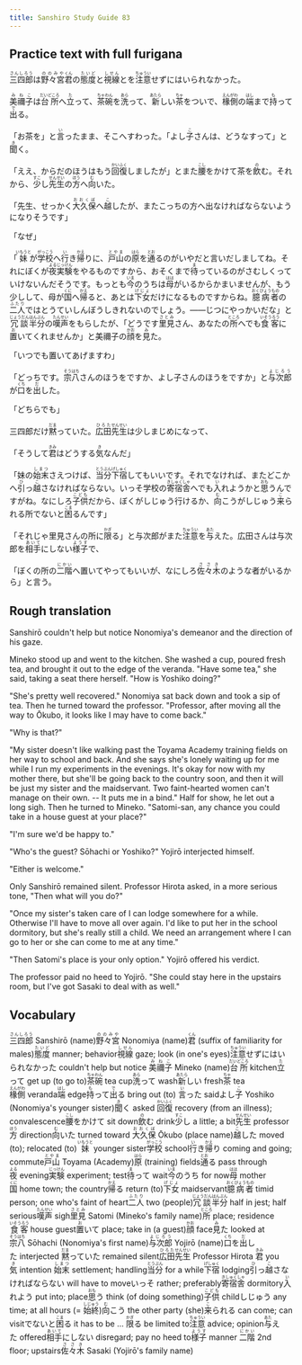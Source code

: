```yaml
---
title: Sanshiro Study Guide 83
---
```


## Practice text with full furigana

<p>
<ruby><rb>三四郎</rb><rt>さんしろう</rt></ruby>は<ruby><rb>野々宮</rb><rt>ののみや</rt></ruby><ruby><rb>君</rb><rt>くん</rt></ruby>の<ruby><rb>態度</rb><rt>たいど</rt></ruby>と<ruby><rb>視線</rb><rt>しせん</rt></ruby>とを<ruby><rb>注意</rb><rt>ちゅうい</rt></ruby>せずにはいられなかった。
</p>

<p>
<ruby><rb>美禰子</rb><rt>みねこ</rt></ruby>は<ruby><rb>台所</rb><rt>だいどころ</rt></ruby>へ<ruby><rb>立</rb><rt>た</rt></ruby>って、<ruby><rb>茶碗</rb><rt>ちゃわん</rt></ruby>を<ruby><rb>洗</rb><rt>あら</rt></ruby>って、<ruby><rb>新</rb><rt>あたら</rt></ruby>しい<ruby><rb>茶</rb><rt>ちゃ</rt></ruby>をついで、<ruby><rb>椽側</rb><rt>えんがわ</rt></ruby>の<ruby><rb>端</rb><rt>はし</rt></ruby>まで<ruby><rb>持</rb><rt>も</rt></ruby>って<ruby><rb>出</rb><rt>で</rt></ruby>る。
</p>

<p>
「お茶を」と<ruby><rb>言</rb><rt>い</rt></ruby>ったまま、そこへすわった。「よし<ruby><rb>子</rb><rt>こ</rt></ruby>さんは、どうなすって」と<ruby><rb>聞</rb><rt>き</rt></ruby>く。
</p>

<p>
「ええ、からだのほうはもう<ruby><rb>回復</rb><rt>かいふく</rt></ruby>しましたが」とまた<ruby><rb>腰</rb><rt>こし</rt></ruby>をかけて茶を<ruby><rb>飲</rb><rt>の</rt></ruby>む。それから、<ruby><rb>少</rb><rt>すこ</rt></ruby>し<ruby><rb>先生</rb><rt>せんせい</rt></ruby>の<ruby><rb>方</rb><rt>ほう</rt></ruby>へ<ruby><rb>向</rb><rt>む</rt></ruby>いた。
</p>

<p>
「先生、せっかく<ruby><rb>大久保</rb><rt>おおくぼ</rt></ruby>へ<ruby><rb>越</rb><rt>こ</rt></ruby>したが、またこっちの方へ出なければならないようになりそうです」
</p>

<p>「なぜ」</p>
<p>
「<ruby><rb>妹</rb><rt>いもうと</rt></ruby>が<ruby><rb>学校</rb><rt>がっこう</rt></ruby>へ<ruby><rb>行</rb><rt>い</rt></ruby>き<ruby><rb>帰</rb><rt>かえ</rt></ruby>りに、<ruby><rb>戸山</rb><rt>とやま</rt></ruby>の<ruby><rb>原</rb><rt>はら</rt></ruby>を<ruby><rb>通</rb><rt>とお</rt></ruby>るのがいやだと言いだしましてね。それにぼくが<ruby><rb>夜</rb><rt>よる</rt></ruby><ruby><rb>実験</rb><rt>じっけん</rt></ruby>をやるものですから、おそくまで<ruby><rb>待</rb><rt>ま</rt></ruby>っているのがさむしくっていけないんだそうです。もっとも<ruby><rb>今</rb><rt>いま</rt></ruby>のうちは<ruby><rb>母</rb><rt>はは</rt></ruby>がいるからかまいませんが、もう少しして、母が<ruby><rb>国</rb><rt>くに</rt></ruby>へ<ruby><rb>帰</rb><rt>かえ</rt></ruby>ると、あとは<ruby><rb>下女</rb><rt>げじょ</rt></ruby>だけになるものですからね。<ruby><rb>臆病者</rb><rt>おくびょうもの</rt></ruby>の<ruby><rb>二人</rb><rt>ふたり</rt></ruby>ではとうていしんぼうしきれないのでしょう。――じつにやっかいだな」と<ruby><rb>冗談</rb><rt>じょうだん</rt></ruby><ruby><rb>半分</rb><rt>はんぶん</rt></ruby>の<ruby><rb>嘆声</rb><rt>たんせい</rt></ruby>をもらしたが、「どうです<ruby><rb>里見</rb><rt>さとみ</rt></ruby>さん、あなたの<ruby><rb>所</rb><rt>ところ</rt></ruby>へでも<ruby><rb>食客</rb><rt>いそうろう</rt></ruby>に<ruby><rb>置</rb><rt>お</rt></ruby>いてくれませんか」と美禰子の<ruby><rb>顔</rb><rt>かお</rt></ruby>を<ruby><rb>見</rb><rt>み</rt></ruby>た。
</p>

<p>「いつでも置いてあげますわ」</p>
<p>
「どっちです。<ruby><rb>宗八</rb><rt>そうはち</rt></ruby>さんのほうをですか、よし子さんのほうをですか」と<ruby><rb>与次郎</rb><rt>よじろう</rt></ruby>が<ruby><rb>口</rb><rt>くち</rt></ruby>を<ruby><rb>出</rb><rt>だ</rt></ruby>した。
</p>

<p>「どちらでも」</p>
<p>
三四郎だけ<ruby><rb>黙</rb><rt>だま</rt></ruby>っていた。<ruby><rb>広田</rb><rt>ひろた</rt></ruby><ruby><rb>先生</rb><rt>せんせい</rt></ruby>は少しまじめになって、
</p>

<p>
「そうして<ruby><rb>君</rb><rt>きみ</rt></ruby>はどうする<ruby><rb>気</rb><rt>き</rt></ruby>なんだ」
</p>

<p>
「妹の<ruby><rb>始末</rb><rt>しまつ</rt></ruby>さえつけば、<ruby><rb>当分</rb><rt>とうぶん</rt></ruby><ruby><rb>下宿</rb><rt>げしゅく</rt></ruby>してもいいです。それでなければ、またどこかへ<ruby><rb>引</rb><rt>ひ</rt></ruby>っ<ruby><rb>越</rb><rt>こ</rt></ruby>さなければならない。いっそ学校の<ruby><rb>寄宿舎</rb><rt>きしゅくしゃ</rt></ruby>へでも<ruby><rb>入</rb><rt>い</rt></ruby>れようかと<ruby><rb>思</rb><rt>おも</rt></ruby>うんですがね。なにしろ<ruby><rb>子供</rb><rt>こども</rt></ruby>だから、ぼくがしじゅう行けるか、<ruby><rb>向</rb><rt>む</rt></ruby>こうがしじゅう<ruby><rb>来</rb><rt>こ</rt></ruby>られる所でないと<ruby><rb>困</rb><rt>こま</rt></ruby>るんです」
</p>

<p>
「それじゃ里見さんの所に<ruby><rb>限</rb><rt>かぎ</rt></ruby>る」と与次郎がまた<ruby><rb>注意</rb><rt>ちゅうい</rt></ruby>を<ruby><rb>与</rb><rt>あた</rt></ruby>えた。広田さんは与次郎を<ruby><rb>相手</rb><rt>あいて</rt></ruby>にしない<ruby><rb>様子</rb><rt>ようす</rt></ruby>で、
</p>

<p>
「ぼくの所の<ruby><rb>二階</rb><rt>にかい</rt></ruby>へ置いてやってもいいが、なにしろ<ruby><rb>佐々木</rb><rt>ささき</rt></ruby>のような者がいるから」と言う。
</p>


## Rough translation

Sanshirō couldn't help but notice Nonomiya's demeanor and the direction of his gaze.

Mineko stood up and went to the kitchen. She washed a cup, poured fresh tea, and brought it out to the edge of the veranda. "Have some tea," she said, taking a seat there herself. "How is Yoshiko doing?"

"She's pretty well recovered." Nonomiya sat back down and took a sip of tea. Then he turned toward the professor. "Professor, after moving all the way to Ōkubo, it looks like I may have to come back."

"Why is that?"

"My sister doesn't like walking past the Toyama Academy training fields on her way to school and back. And she says she's lonely waiting up for me while I run my experiments in the evenings. It's okay for now with my mother there, but she'll be going back to the country soon, and then it will be just my sister and the maidservant. Two faint-hearted women can't manage on their own. -- It puts me in a bind." Half for show, he let out a long sigh. Then he turned to Mineko. "Satomi-san, any chance you could take in a house guest at your place?"

"I'm sure we'd be happy to."

"Who's the guest? Sōhachi or Yoshiko?" Yojirō interjected himself.

"Either is welcome."

Only Sanshirō remained silent. Professor Hirota asked, in a more serious tone, "Then what will you do?"

"Once my sister's taken care of I can lodge somewhere for a while. Otherwise I'll have to move all over again. I'd like to put her in the school dormitory, but she's really still a child. We need an arrangement where I can go to her or she can come to me at any time."

"Then Satomi's place is your only option." Yojirō offered his verdict.

The professor paid no heed to Yojirō. "She could stay here in the upstairs room, but I've got Sasaki to deal with as well."             


## Vocabulary

<p>
<span class="vocabstudy"><ruby><rb>三四郎</rb><rt>さんしろう</rt></ruby>&nbsp;Sanshirō (name)</span><span class="vocabstudy"><ruby><rb>野々宮</rb><rt>ののみや</rt></ruby>&nbsp;Nonomiya (name)</span><span class="vocabstudy"><ruby><rb>君</rb><rt>くん</rt></ruby>&nbsp;(suffix of familiarity for males)</span><span class="vocabstudy"><ruby><rb>態度</rb><rt>たいど</rt></ruby>&nbsp;manner; behavior</span><span class="vocabstudy"><ruby><rb>視線</rb><rt>しせん</rt></ruby>&nbsp;gaze; look (in one's eyes)</span><span class="vocabstudy"><ruby><rb>注意</rb><rt>ちゅうい</rt></ruby>せずにはいられなかった&nbsp;couldn't help but notice</span>
<span class="vocabstudy"><ruby><rb>美禰子</rb><rt>みねこ</rt></ruby>&nbsp;Mineko (name)</span><span class="vocabstudy"><ruby><rb>台所</rb><rt>だいどころ</rt></ruby>&nbsp;kitchen</span><span class="vocabstudy"><ruby><rb>立</rb><rt>た</rt></ruby>って&nbsp;get up (to go to)</span><span class="vocabstudy"><ruby><rb>茶碗</rb><rt>ちゃわん</rt></ruby>&nbsp;tea cup</span><span class="vocabstudy"><ruby><rb>洗</rb><rt>あら</rt></ruby>って&nbsp;wash</span><span class="vocabstudy"><ruby><rb>新</rb><rt>あたら</rt></ruby>しい&nbsp;fresh</span><span class="vocabstudy"><ruby><rb>茶</rb><rt>ちゃ</rt></ruby>&nbsp;tea</span><span class="vocabstudy"><ruby><rb>椽側</rb><rt>えんがわ</rt></ruby>&nbsp;veranda</span><span class="vocabstudy"><ruby><rb>端</rb><rt>はし</rt></ruby>&nbsp;edge</span><span class="vocabstudy"><ruby><rb>持</rb><rt>も</rt></ruby>って<ruby><rb>出</rb><rt>で</rt></ruby>る&nbsp;bring out (to)</span>
<span class="vocabstudy"><ruby><rb>言</rb><rt>い</rt></ruby>った&nbsp;said</span><span class="vocabstudy">よし<ruby><rb>子</rb><rt>こ</rt></ruby>&nbsp;Yoshiko (Nonomiya's younger sister)</span><span class="vocabstudy"><ruby><rb>聞</rb><rt>き</rt></ruby>く&nbsp;asked</span>
<span class="vocabstudy"><ruby><rb>回復</rb><rt>かいふく</rt></ruby>&nbsp;recovery (from an illness); convalescence</span><span class="vocabstudy"><ruby><rb>腰</rb><rt>こし</rt></ruby>をかけて&nbsp;sit down</span><span class="vocabstudy"><ruby><rb>飲</rb><rt>の</rt></ruby>む&nbsp;drink</span><span class="vocabstudy"><ruby><rb>少</rb><rt>すこ</rt></ruby>し&nbsp;a little; a bit</span><span class="vocabstudy"><ruby><rb>先生</rb><rt>せんせい</rt></ruby>&nbsp;professor</span><span class="vocabstudy"><ruby><rb>方</rb><rt>ほう</rt></ruby>&nbsp;direction</span><span class="vocabstudy"><ruby><rb>向</rb><rt>む</rt></ruby>いた&nbsp;turned toward</span>
<span class="vocabstudy"><ruby><rb>大久保</rb><rt>おおくぼ</rt></ruby>&nbsp;Ōkubo (place name)</span><span class="vocabstudy"><ruby><rb>越</rb><rt>こ</rt></ruby>した&nbsp;moved (to); relocated (to)</span>
<span class="vocabstudy"><ruby><rb>妹</rb><rt>いもうと</rt></ruby>&nbsp;younger sister</span><span class="vocabstudy"><ruby><rb>学校</rb><rt>がっこう</rt></ruby>&nbsp;school</span><span class="vocabstudy"><ruby><rb>行</rb><rt>い</rt></ruby>き<ruby><rb>帰</rb><rt>かえ</rt></ruby>り&nbsp;coming and going; commute</span><span class="vocabstudy"><ruby><rb>戸山</rb><rt>とやま</rt></ruby>&nbsp;Toyama (Academy)</span><span class="vocabstudy"><ruby><rb>原</rb><rt>はら</rt></ruby>&nbsp;(training) fields</span><span class="vocabstudy"><ruby><rb>通</rb><rt>とお</rt></ruby>る&nbsp;pass through</span><span class="vocabstudy"><ruby><rb>夜</rb><rt>よる</rt></ruby>&nbsp;evening</span><span class="vocabstudy"><ruby><rb>実験</rb><rt>じっけん</rt></ruby>&nbsp;experiment; test</span><span class="vocabstudy"><ruby><rb>待</rb><rt>ま</rt></ruby>って&nbsp;wait</span><span class="vocabstudy"><ruby><rb>今</rb><rt>いま</rt></ruby>のうち&nbsp;for now</span><span class="vocabstudy"><ruby><rb>母</rb><rt>はは</rt></ruby>&nbsp;mother</span><span class="vocabstudy"><ruby><rb>国</rb><rt>くに</rt></ruby>&nbsp;home town; the country</span><span class="vocabstudy"><ruby><rb>帰</rb><rt>かえ</rt></ruby>る&nbsp;return (to)</span><span class="vocabstudy"><ruby><rb>下女</rb><rt>げじょ</rt></ruby>&nbsp;maidservant</span><span class="vocabstudy"><ruby><rb>臆病者</rb><rt>おくびょうもの</rt></ruby>&nbsp;timid person; one who's faint of heart</span><span class="vocabstudy"><ruby><rb>二人</rb><rt>ふたり</rt></ruby>&nbsp;two (people)</span><span class="vocabstudy"><ruby><rb>冗談</rb><rt>じょうだん</rt></ruby><ruby><rb>半分</rb><rt>はんぶん</rt></ruby>&nbsp;half in jest; half serious</span><span class="vocabstudy"><ruby><rb>嘆声</rb><rt>たんせい</rt></ruby>&nbsp;sigh</span><span class="vocabstudy"><ruby><rb>里見</rb><rt>さとみ</rt></ruby>&nbsp;Satomi (Mineko's family name)</span><span class="vocabstudy"><ruby><rb>所</rb><rt>ところ</rt></ruby>&nbsp;place; residence</span><span class="vocabstudy"><ruby><rb>食客</rb><rt>いそうろう</rt></ruby>&nbsp;house guest</span><span class="vocabstudy"><ruby><rb>置</rb><rt>お</rt></ruby>いて&nbsp;place; take in (a guest)</span><span class="vocabstudy"><ruby><rb>顔</rb><rt>かお</rt></ruby>&nbsp;face</span><span class="vocabstudy"><ruby><rb>見</rb><rt>み</rt></ruby>た&nbsp;looked at</span>
<span class="vocabstudy"><ruby><rb>宗八</rb><rt>そうはち</rt></ruby>&nbsp;Sōhachi (Nonomiya's first name)</span><span class="vocabstudy"><ruby><rb>与次郎</rb><rt>よじろう</rt></ruby>&nbsp;Yojirō (name)</span><span class="vocabstudy"><ruby><rb>口</rb><rt>くち</rt></ruby>を<ruby><rb>出</rb><rt>だ</rt></ruby>した&nbsp;interjected</span>
<span class="vocabstudy"><ruby><rb>黙</rb><rt>だま</rt></ruby>っていた&nbsp;remained silent</span><span class="vocabstudy"><ruby><rb>広田</rb><rt>ひろた</rt></ruby><ruby><rb>先生</rb><rt>せんせい</rt></ruby>&nbsp;Professor Hirota</span>
<span class="vocabstudy"><ruby><rb>君</rb><rt>きみ</rt></ruby>&nbsp;you</span><span class="vocabstudy"><ruby><rb>気</rb><rt>き</rt></ruby>&nbsp;intention</span>
<span class="vocabstudy"><ruby><rb>始末</rb><rt>しまつ</rt></ruby>&nbsp;settlement; handling</span><span class="vocabstudy"><ruby><rb>当分</rb><rt>とうぶん</rt></ruby>&nbsp;for a while</span><span class="vocabstudy"><ruby><rb>下宿</rb><rt>げしゅく</rt></ruby>&nbsp;lodging</span><span class="vocabstudy"><ruby><rb>引</rb><rt>ひ</rt></ruby>っ<ruby><rb>越</rb><rt>こ</rt></ruby>さなければならない&nbsp;will have to move</span><span class="vocabstudy">いっそ&nbsp;rather; preferably</span><span class="vocabstudy"><ruby><rb>寄宿舎</rb><rt>きしゅくしゃ</rt></ruby>&nbsp;dormitory</span><span class="vocabstudy"><ruby><rb>入</rb><rt>い</rt></ruby>れよう&nbsp;put into; place</span><span class="vocabstudy"><ruby><rb>思</rb><rt>おも</rt></ruby>う&nbsp;think (of doing something)</span><span class="vocabstudy"><ruby><rb>子供</rb><rt>こども</rt></ruby>&nbsp;child</span><span class="vocabstudy">しじゅう&nbsp;any time; at all hours (= <ruby><rb>始終</rb><rt>しじゅう</rt></ruby>)</span><span class="vocabstudy"><ruby><rb>向</rb><rt>む</rt></ruby>こう&nbsp;the other party (she)</span><span class="vocabstudy"><ruby><rb>来</rb><rt>こ</rt></ruby>られる&nbsp;can come; can visit</span><span class="vocabstudy">でないと<ruby><rb>困</rb><rt>こま</rt></ruby>る&nbsp;it has to be ...</span>
<span class="vocabstudy"><ruby><rb>限</rb><rt>かぎ</rt></ruby>る&nbsp;be limited to</span><span class="vocabstudy"><ruby><rb>注意</rb><rt>ちゅうい</rt></ruby>&nbsp;advice; opinion</span><span class="vocabstudy"><ruby><rb>与</rb><rt>あた</rt></ruby>えた&nbsp;offered</span><span class="vocabstudy"><ruby><rb>相手</rb><rt>あいて</rt></ruby>にしない&nbsp;disregard; pay no heed to</span><span class="vocabstudy"><ruby><rb>様子</rb><rt>ようす</rt></ruby>&nbsp;manner</span>
<span class="vocabstudy"><ruby><rb>二階</rb><rt>にかい</rt></ruby>&nbsp;2nd floor; upstairs</span><span class="vocabstudy"><ruby><rb>佐々木</rb><rt>ささき</rt></ruby>&nbsp;Sasaki (Yojirō's family name)</span>
</p>
